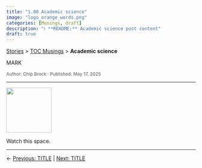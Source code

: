 ```yaml
---
title: "1.00 Academic science"
image: "logo_orange_words.png"
categories: [Musings, draft]
description: "ℹ️ **README:** Academic science post content"
draft: true
---
```


<div class="breadcrumb">
  <a href="../../stories.html">Stories</a> > <a href="../index.qmd">TOC Musings</a> > <strong>Academic science</strong>
</div>
MARK

<div style="font-size:0.85em; color:#555; margin-top:0.5em;">
Author: Chip Brock · Published: May 17, 2025
</div>

---

::: {.column-margin}
![](logo_orange_words.png){ width=120px }
:::

Watch this space.

---

::: {.post-nav}
← [Previous: TITLE](../20250326_XXX/XXX.qmd) | [Next: TITLE](../20250326_XXX/XXX.qmd)
:::
